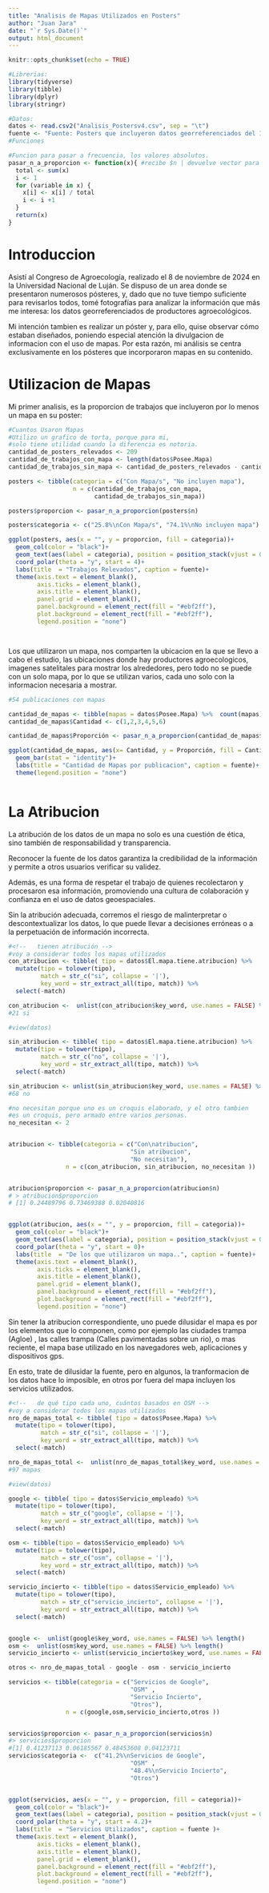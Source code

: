 ```yaml
---
title: "Analisis de Mapas Utilizados en Posters"
author: "Juan Jara"
date: "`r Sys.Date()`"
output: html_document
---
```


```r
knitr::opts_chunk$set(echo = TRUE)
```


```r
#Librerias:
library(tidyverse)
library(tibble)
library(dplyr)
library(stringr)

#Datos:
datos <- read.csv2("Analisis_Postersv4.csv", sep = "\t")
fuente <- "Fuente: Posters que incluyeron datos georreferenciados del 1° Congreso de Agroecologia de BsAs"
#Funciones 

#Funcion para pasar a frecuencia, los valores absolutos.
pasar_n_a_proporcion <- function(x){ #recibe $n | devuelve vector para colocar en $proporcion
  total <- sum(x)
  i <- 1
  for (variable in x) {
    x[i] <- x[i] / total
    i <- i +1
  }
  return(x)
}


```

# Introduccion

Asistí al Congreso de Agroecología, realizado el 8 de noviembre de 2024 en la Universidad Nacional de Luján. Se dispuso de un area donde se presentaron numerosos pósteres, y, dado que no tuve tiempo suficiente para revisarlos todos, tomé fotografías para analizar la información que más me interesa: los datos georreferenciados de productores agroecológicos. 

Mi intención tambien es realizar un póster y, para ello, quise observar cómo estaban diseñados, poniendo especial atención la divulgacion de informacion con el uso de mapas. Por esta razón, mi análisis se centra exclusivamente en los pósteres que incorporaron mapas en su contenido.



<!-- * Análisis de los pósters del CPA -->

<!--   cuántos usaron mapas -->
<!--   de qué tipo cada uno, cuántos basados en OSM -->
<!--   tienen atribución -->
<!--   están disponibles abiertamente. -->

# Utilizacion de Mapas


Mi primer analisis, es la proporcion de trabajos que incluyeron por lo menos un mapa en su poster:  


```r
#Cuantos Usaron Mapas
#Utilizo un grafico de torta, porque para mi,
#solo tiene utilidad cuando la diferencia es notoria.
cantidad_de_posters_relevados <- 209 
cantidad_de_trabajos_con_mapa <- length(datos$Posee.Mapa)
cantidad_de_trabajos_sin_mapa <- cantidad_de_posters_relevados - cantidad_de_trabajos_con_mapa

posters <- tibble(categoria = c("Con Mapa/s", "No incluyen mapa"),
                  n = c(cantidad_de_trabajos_con_mapa,
                        cantidad_de_trabajos_sin_mapa))

posters$proporcion <- pasar_n_a_proporcion(posters$n)

posters$categoria <- c("25.8%\nCon Mapa/s", "74.1%\nNo incluyen mapa")

ggplot(posters, aes(x = "", y = proporcion, fill = categoria))+
  geom_col(color = "black")+
  geom_text(aes(label = categoria), position = position_stack(vjust = 0.5))+
  coord_polar(theta = "y", start = 4)+
  labs(title  = "Trabajos Relevados", caption = fuente)+
  theme(axis.text = element_blank(),
        axis.ticks = element_blank(),
        axis.title = element_blank(),
        panel.grid = element_blank(),
        panel.background = element_rect(fill = "#ebf2ff"),
        plot.background = element_rect(fill = "#ebf2ff"),
        legend.position = "none")




```


Los que utilizaron un mapa, nos comparten la ubicacion en la que se llevo a cabo el estudio, las ubicaciones donde hay productores agroecologicos, imagenes satelitales para mostrar los alrededores, pero todo no se puede con un solo mapa, por lo que se utilizan varios, cada uno solo con la informacion necesaria a mostrar.



```r

#54 publicaciones con mapas

cantidad_de_mapas <- tibble(mapas = datos$Posee.Mapa) %>%  count(mapas)
cantidad_de_mapas$Cantidad <- c(1,2,3,4,5,6)

cantidad_de_mapas$Proporción <- pasar_n_a_proporcion(cantidad_de_mapas$n)

ggplot(cantidad_de_mapas, aes(x= Cantidad, y = Proporción, fill = Cantidad ))+
  geom_bar(stat = "identity")+
  labs(title = "Cantidad de Mapas por publicacion", caption = fuente)+
  theme(legend.position = "none")



```


# La Atribucion


La atribución de los datos de un mapa no solo es una cuestión de ética, sino también de responsabilidad y transparencia. 


Reconocer la fuente de los datos garantiza la credibilidad de la información y permite a otros usuarios verificar su validez. 


Además, es una forma de respetar el trabajo de quienes recolectaron y procesaron esa información, promoviendo una cultura de colaboración y confianza en el uso de datos geoespaciales. 

Sin la atribución adecuada, corremos el riesgo de malinterpretar o descontextualizar los datos, lo que puede llevar a decisiones erróneas o a la perpetuación de información incorrecta.



```r
#<!--   tienen atribución -->
#voy a considerar todos los mapas utilizados
con_atribucion <- tibble( tipo = datos$El.mapa.tiene.atribucion) %>%
  mutate(tipo = tolower(tipo),
         match = str_c("si", collapse = '|'),
         key_word = str_extract_all(tipo, match)) %>%
  select(-match)

con_atribucion <-  unlist(con_atribucion$key_word, use.names = FALSE) %>% length()
#21 si

#view(datos)

sin_atribucion <- tibble( tipo = datos$El.mapa.tiene.atribucion) %>%
  mutate(tipo = tolower(tipo),
         match = str_c("no", collapse = '|'),
         key_word = str_extract_all(tipo, match)) %>%
  select(-match)

sin_atribucion <- unlist(sin_atribucion$key_word, use.names = FALSE) %>% length()
#68 no

#no necesitan porque uno es un croquis elaborado, y el otro tambien
#es un croquis, pero armado entre varios personas.
no_necesitan <- 2


atribucion <- tibble(categoria = c("Con\natribucion",
                                  "Sin atribucion",
                                  "No necesitan"),
                n = c(con_atribucion, sin_atribucion, no_necesitan ))


atribucion$proporcion <- pasar_n_a_proporcion(atribucion$n)
# > atribucion$proporcion
# [1] 0.24489796 0.73469388 0.02040816


ggplot(atribucion, aes(x = "", y = proporcion, fill = categoria))+
  geom_col(color = "black")+
  geom_text(aes(label = categoria), position = position_stack(vjust = 0.5))+
  coord_polar(theta = "y", start = 0)+
  labs(title  = "De los que utilizaron un mapa..", caption = fuente)+
  theme(axis.text = element_blank(),
        axis.ticks = element_blank(),
        axis.title = element_blank(),
        panel.grid = element_blank(),
        panel.background = element_rect(fill = "#ebf2ff"),
        plot.background = element_rect(fill = "#ebf2ff"),
        legend.position = "none")


```



Sin tener la atribucion correspondiente, uno puede dilusidar el mapa es por los elementos que lo componen, como por ejemplo las ciudades trampa (Agloe) , las calles trampa (Calles pavimentadas sobre un rio), o mas reciente, el mapa base utilizado en los navegadores web, aplicaciones y dispositivos gps.

En esto, trate de dilusidar la fuente, pero en algunos, la tranformacion de los datos hace lo imposible, en otros por fuera del mapa incluyen los servicios utilizados.



```r
#<!--   de qué tipo cada uno, cuántos basados en OSM -->
#voy a considerar todos los mapas utilizados
nro_de_mapas_total <- tibble( tipo = datos$Posee.Mapa) %>%
  mutate(tipo = tolower(tipo),
         match = str_c("si", collapse = '|'),
         key_word = str_extract_all(tipo, match)) %>%
  select(-match)

nro_de_mapas_total <-  unlist(nro_de_mapas_total$key_word, use.names = FALSE) %>% length()
#97 mapas

#view(datos)

google <- tibble( tipo = datos$Servicio_empleado) %>%
  mutate(tipo = tolower(tipo),
         match = str_c("google", collapse = '|'),
         key_word = str_extract_all(tipo, match)) %>%
  select(-match)

osm <- tibble(tipo = datos$Servicio_empleado) %>% 
  mutate(tipo = tolower(tipo),
         match = str_c("osm", collapse = '|'),
         key_word = str_extract_all(tipo, match)) %>%
  select(-match)

servicio_incierto <- tibble(tipo = datos$Servicio_empleado) %>% 
  mutate(tipo = tolower(tipo),
         match = str_c("servicio_incierto", collapse = '|'),
         key_word = str_extract_all(tipo, match)) %>%
  select(-match)


google <-  unlist(google$key_word, use.names = FALSE) %>% length()
osm <-  unlist(osm$key_word, use.names = FALSE) %>% length()
servicio_incierto <- unlist(servicio_incierto$key_word, use.names = FALSE) %>% length()

otros <- nro_de_mapas_total - google - osm - servicio_incierto

servicios <- tibble(categoria = c("Servicios de Google",
                                  "OSM" ,
                                  "Servicio Incierto",
                                  "Otros"),
                n = c(google,osm,servicio_incierto,otros ))


servicios$proporcion <- pasar_n_a_proporcion(servicios$n)
#> servicios$proporcion
#[1] 0.41237113 0.06185567 0.48453608 0.04123711
servicios$categoria <-  c("41.2%\nServicios de Google",
                                  "OSM" ,
                                  "48.4%\nServicio Incierto",
                                  "Otros")


ggplot(servicios, aes(x = "", y = proporcion, fill = categoria))+
  geom_col(color = "black")+
  geom_text(aes(label = categoria), position = position_stack(vjust = 0.5))+
  coord_polar(theta = "y", start = 4.2)+
  labs(title  = "Servicios Utilizados", caption = fuente )+
  theme(axis.text = element_blank(),
        axis.ticks = element_blank(),
        axis.title = element_blank(),
        panel.grid = element_blank(),
        panel.background = element_rect(fill = "#ebf2ff"),
        plot.background = element_rect(fill = "#ebf2ff"),
        legend.position = "none")


```



